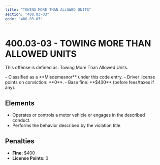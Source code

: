 ```yaml
---
title: "TOWING MORE THAN ALLOWED UNITS"
section: "400.03-03"
code: "400.03-03"
---
```





# 400.03-03 - TOWING MORE THAN ALLOWED UNITS

This offense is defined as: Towing More Than Allowed Units.

<Aside type="caution" title="Charge Type: Misdemeanor">
- Classified as a **Misdemeanor** under this code entry.
- Driver license points on conviction: **0**.
- Base fine: **$400** (before fees/taxes if any).
</Aside>

## Elements
- Operates or controls a motor vehicle or engages in the described conduct.
- Performs the behavior described by the violation title.

## Penalties
- **Fine**: $400
- **License Points**: 0
